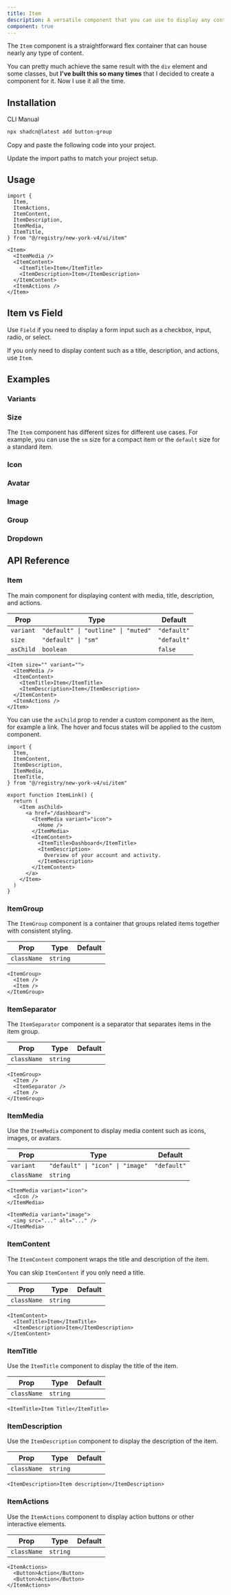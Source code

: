 ```yaml
---
title: Item
description: A versatile component that you can use to display any content.
component: true
---
```


The `Item` component is a straightforward flex container that can house nearly any type of content.

You can pretty much achieve the same result with the `div` element and some classes, but **I've built this so many times** that I decided to create a component for it. Now I use it all the time.

<ComponentPreview name="item-demo" className="[&_.preview]:p-4" />

## Installation

<CodeTabs>

<TabsList>
  <TabsTrigger value="cli">CLI</TabsTrigger>
  <TabsTrigger value="manual">Manual</TabsTrigger>
</TabsList>
<TabsContent value="cli">

```bash
npx shadcn@latest add button-group
```

</TabsContent>

<TabsContent value="manual">

<Steps>

<Step>Copy and paste the following code into your project.</Step>

<ComponentSource name="item" title="components/ui/item.tsx" />

<Step>Update the import paths to match your project setup.</Step>

</Steps>

</TabsContent>

</CodeTabs>

## Usage

```tsx showLineNumbers
import {
  Item,
  ItemActions,
  ItemContent,
  ItemDescription,
  ItemMedia,
  ItemTitle,
} from "@/registry/new-york-v4/ui/item"
```

```tsx showLineNumbers
<Item>
  <ItemMedia />
  <ItemContent>
    <ItemTitle>Item</ItemTitle>
    <ItemDescription>Item</ItemDescription>
  </ItemContent>
  <ItemActions />
</Item>
```

## Item vs Field

Use `Field` if you need to display a form input such as a checkbox, input, radio, or select.

If you only need to display content such as a title, description, and actions, use `Item`.

## Examples

### Variants

<ComponentPreview name="item-variant" className="[&_.preview]:p-4" />

### Size

The `Item` component has different sizes for different use cases. For example, you can use the `sm` size for a compact item or the `default` size for a standard item.

<ComponentPreview name="item-size" className="[&_.preview]:p-4" />

### Icon

<ComponentPreview name="item-icon" className="[&_.preview]:p-4" />

### Avatar

<ComponentPreview name="item-avatar" className="[&_.preview]:p-4" />

### Image

<ComponentPreview name="item-image" className="[&_.preview]:p-4" />

### Group

<ComponentPreview name="item-group" className="[&_.preview]:p-4" />

### Dropdown

<ComponentPreview name="item-dropdown" className="[&_.preview]:p-4" />

## API Reference

### Item

The main component for displaying content with media, title, description, and actions.

| Prop      | Type                                | Default     |
| --------- | ----------------------------------- | ----------- |
| `variant` | `"default" \| "outline" \| "muted"` | `"default"` |
| `size`    | `"default" \| "sm"`                 | `"default"` |
| `asChild` | `boolean`                           | `false`     |

```tsx
<Item size="" variant="">
  <ItemMedia />
  <ItemContent>
    <ItemTitle>Item</ItemTitle>
    <ItemDescription>Item</ItemDescription>
  </ItemContent>
  <ItemActions />
</Item>
```

You can use the `asChild` prop to render a custom component as the item, for example a link. The hover and focus states will be applied to the custom component.

```tsx showLineNumbers
import {
  Item,
  ItemContent,
  ItemDescription,
  ItemMedia,
  ItemTitle,
} from "@/registry/new-york-v4/ui/item"

export function ItemLink() {
  return (
    <Item asChild>
      <a href="/dashboard">
        <ItemMedia variant="icon">
          <Home />
        </ItemMedia>
        <ItemContent>
          <ItemTitle>Dashboard</ItemTitle>
          <ItemDescription>
            Overview of your account and activity.
          </ItemDescription>
        </ItemContent>
      </a>
    </Item>
  )
}
```

### ItemGroup

The `ItemGroup` component is a container that groups related items together with consistent styling.

| Prop        | Type     | Default |
| ----------- | -------- | ------- |
| `className` | `string` |         |

```tsx
<ItemGroup>
  <Item />
  <Item />
</ItemGroup>
```

### ItemSeparator

The `ItemSeparator` component is a separator that separates items in the item group.

| Prop        | Type     | Default |
| ----------- | -------- | ------- |
| `className` | `string` |         |

```tsx
<ItemGroup>
  <Item />
  <ItemSeparator />
  <Item />
</ItemGroup>
```

### ItemMedia

Use the `ItemMedia` component to display media content such as icons, images, or avatars.

| Prop        | Type                             | Default     |
| ----------- | -------------------------------- | ----------- |
| `variant`   | `"default" \| "icon" \| "image"` | `"default"` |
| `className` | `string`                         |             |

```tsx
<ItemMedia variant="icon">
  <Icon />
</ItemMedia>
```

```tsx
<ItemMedia variant="image">
  <img src="..." alt="..." />
</ItemMedia>
```

### ItemContent

The `ItemContent` component wraps the title and description of the item.

You can skip `ItemContent` if you only need a title.

| Prop        | Type     | Default |
| ----------- | -------- | ------- |
| `className` | `string` |         |

```tsx
<ItemContent>
  <ItemTitle>Item</ItemTitle>
  <ItemDescription>Item</ItemDescription>
</ItemContent>
```

### ItemTitle

Use the `ItemTitle` component to display the title of the item.

| Prop        | Type     | Default |
| ----------- | -------- | ------- |
| `className` | `string` |         |

```tsx
<ItemTitle>Item Title</ItemTitle>
```

### ItemDescription

Use the `ItemDescription` component to display the description of the item.

| Prop        | Type     | Default |
| ----------- | -------- | ------- |
| `className` | `string` |         |

```tsx
<ItemDescription>Item description</ItemDescription>
```

### ItemActions

Use the `ItemActions` component to display action buttons or other interactive elements.

| Prop        | Type     | Default |
| ----------- | -------- | ------- |
| `className` | `string` |         |

```tsx
<ItemActions>
  <Button>Action</Button>
  <Button>Action</Button>
</ItemActions>
```
